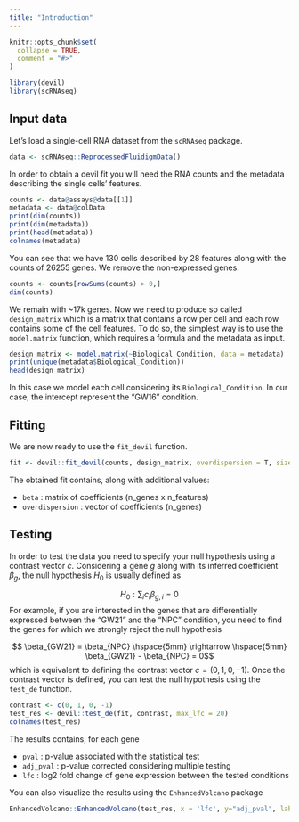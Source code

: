 ```yaml
---
title: "Introduction"
---
```


```r
knitr::opts_chunk$set(
  collapse = TRUE,
  comment = "#>"
)
```

```r
library(devil)
library(scRNAseq)
```

## Input data

Let's load a single-cell RNA dataset from the `scRNAseq` package.

```r
data <- scRNAseq::ReprocessedFluidigmData()
```

In order to obtain a devil fit you will need the RNA counts and the metadata describing the single cells' features.

```r
counts <- data@assays@data[[1]]
metadata <- data@colData
print(dim(counts))
print(dim(metadata))
print(head(metadata))
colnames(metadata)
```

You can see that we have 130 cells described by 28 features along with the counts of 26255 genes.
We remove the non-expressed genes.

```r
counts <- counts[rowSums(counts) > 0,]
dim(counts)
```

We remain with ~17k genes. Now we need to produce so called `design_matrix` which is a matrix that contains a row per cell and each row contains some of the cell features. To do so, the simplest way is to use the `model.matrix` function, which requires a formula and the metadata as input.

```r
design_matrix <- model.matrix(~Biological_Condition, data = metadata)
print(unique(metadata$Biological_Condition))
head(design_matrix)
```

In this case we model each cell considering its `Biological_Condition`. In our case, the intercept represent the "GW16" condition.

## Fitting

We are now ready to use the `fit_devil` function.

```r
fit <- devil::fit_devil(counts, design_matrix, overdispersion = T, size_factors = T, verbose = T)
```

The obtained fit contains, along with additional values:

- `beta` : matrix of coefficients (n_genes x n_features)
- `overdispersion` : vector of coefficients (n_genes)

## Testing

In order to test the data you need to specify your null hypothesis using a contrast vector $c$. Considering a gene $g$ along with its inferred coefficient $\beta_g$, the null hypothesis $H_0$ is usually defined as

$$ H_0 : \sum_i c_i \beta_{g,i} = 0$$
For example, if you are interested in the genes that are differentially expressed between the "GW21" and the "NPC" condition, you need to find the genes for which we strongly reject the null hypothesis 

$$ \beta_{GW21} = \beta_{NPC} \hspace{5mm} \rightarrow \hspace{5mm} \beta_{GW21} - \beta_{NPC} = 0$$
which is equivalent to defining the contrast vector $c = (0,1,0,-1)$.
Once the contrast vector is defined, you can test the null hypothesis using the `test_de` function.

```r
contrast <- c(0, 1, 0, -1)
test_res <- devil::test_de(fit, contrast, max_lfc = 20)
colnames(test_res)
```

The results contains, for each gene

- `pval` : p-value associated with the statistical test
- `adj_pval` : p-value corrected considering multiple testing
- `lfc` : log2 fold change of gene expression between the tested conditions

You can also visualize the results using the `EnhancedVolcano` package

```r
EnhancedVolcano::EnhancedVolcano(test_res, x = 'lfc', y="adj_pval", lab = test_res$name, title = 'Devil volcano plot', subtitle = "GW21 vs. NPC", pCutoff = .05, FCcutoff = 1)
```
